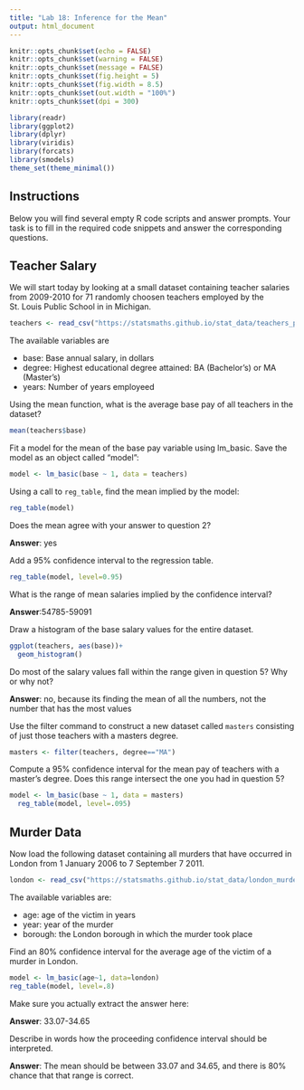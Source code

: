---
title: "Lab 18: Inference for the Mean"
output: html_document
---

```{r setup, include=FALSE}
knitr::opts_chunk$set(echo = FALSE)
knitr::opts_chunk$set(warning = FALSE)
knitr::opts_chunk$set(message = FALSE)
knitr::opts_chunk$set(fig.height = 5)
knitr::opts_chunk$set(fig.width = 8.5)
knitr::opts_chunk$set(out.width = "100%")
knitr::opts_chunk$set(dpi = 300)

library(readr)
library(ggplot2)
library(dplyr)
library(viridis)
library(forcats)
library(smodels)
theme_set(theme_minimal())
```

## Instructions

Below you will find several empty R code scripts and answer prompts. Your task
is to fill in the required code snippets and answer the corresponding
questions.

## Teacher Salary

We will start today by looking at a small dataset containing teacher
salaries from 2009-2010 for 71 randomly choosen teachers employed by the
St. Louis Public School in in Michigan.

```{r}
teachers <- read_csv("https://statsmaths.github.io/stat_data/teachers_pay.csv")
```

The available variables are

- base: Base annual salary, in dollars
- degree: Highest educational degree attained: BA (Bachelor's) or MA (Master's)
- years: Number of years employeed

Using the mean function, what is the average base pay of all teachers
in the dataset?

```{r}
mean(teachers$base)
```

Fit a model for the mean of the base pay variable using lm_basic. Save
the model as an object called "model":

```{r}
model <- lm_basic(base ~ 1, data = teachers)
```

Using a call to `reg_table`, find the mean implied by the model:

```{r}
reg_table(model)
```

Does the mean agree with your answer to question 2?

**Answer**: yes

Add a 95% confidence interval to the regression table.

```{r}
reg_table(model, level=0.95)
```

What is the range of mean salaries implied by the confidence interval?

**Answer**:54785-59091

Draw a histogram of the base salary values for the entire dataset.

```{r}
ggplot(teachers, aes(base))+
  geom_histogram()
```

Do most of the salary values fall within the range given in question 5? Why
or why not?

**Answer**: no, because its finding the mean of all the numbers, not the number that has the most values

Use the filter command to construct a new dataset called `masters` consisting
of just those teachers with a masters degree.

```{r}
masters <- filter(teachers, degree=="MA")
```

Compute a 95% confidence interval for the mean pay of teachers with a master's
degree. Does this range intersect the one you had in question 5?

```{r}
model <- lm_basic(base ~ 1, data = masters)
  reg_table(model, level=.095)
```

## Murder Data

Now load the following dataset containing all murders that have occurred in
London from 1 January 2006 to 7 September 7 2011.

```{r}
london <- read_csv("https://statsmaths.github.io/stat_data/london_murders.csv")
```

The available variables are:

- age: age of the victim in years
- year: year of the murder
- borough: the London borough in which the murder took place

Find an 80% confidence interval for the average age of the victim of a
murder in London.

```{r}
model <- lm_basic(age~1, data=london)
reg_table(model, level=.8)
```

Make sure you actually extract the answer here:

**Answer**: 33.07-34.65

Describe in words how the proceeding confidence interval should be
interpreted.

**Answer**: The mean should be between 33.07 and 34.65, and there is 80% chance that that range is correct.








